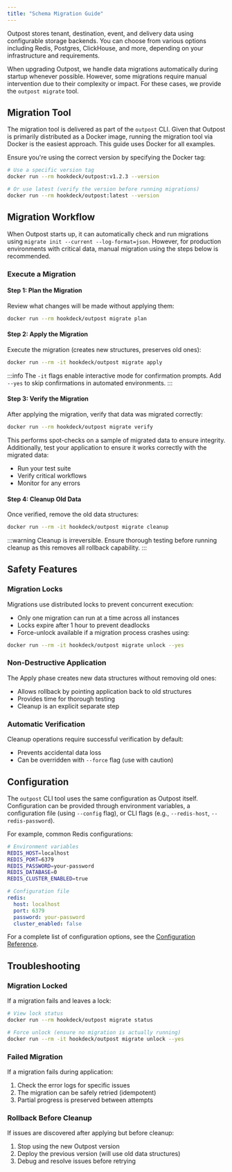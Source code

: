 ```yaml
---
title: "Schema Migration Guide"
---
```


Outpost stores tenant, destination, event, and delivery data using configurable storage backends. You can choose from various options including Redis, Postgres, ClickHouse, and more, depending on your infrastructure and requirements.

When upgrading Outpost, we handle data migrations automatically during startup whenever possible. However, some migrations require manual intervention due to their complexity or impact. For these cases, we provide the `outpost migrate` tool.

## Migration Tool

The migration tool is delivered as part of the `outpost` CLI. Given that Outpost is primarily distributed as a Docker image, running the migration tool via Docker is the easiest approach. This guide uses Docker for all examples.

Ensure you're using the correct version by specifying the Docker tag:

```bash
# Use a specific version tag
docker run --rm hookdeck/outpost:v1.2.3 --version

# Or use latest (verify the version before running migrations)
docker run --rm hookdeck/outpost:latest --version
```

## Migration Workflow

When Outpost starts up, it can automatically check and run migrations using `migrate init --current --log-format=json`. However, for production environments with critical data, manual migration using the steps below is recommended.

### Execute a Migration

#### Step 1: Plan the Migration

Review what changes will be made without applying them:

```bash
docker run --rm hookdeck/outpost migrate plan
```

#### Step 2: Apply the Migration

Execute the migration (creates new structures, preserves old ones):

```bash
docker run --rm -it hookdeck/outpost migrate apply
```

:::info
The `-it` flags enable interactive mode for confirmation prompts. Add `--yes` to skip confirmations in automated environments.
:::

#### Step 3: Verify the Migration

After applying the migration, verify that data was migrated correctly:

```bash
docker run --rm hookdeck/outpost migrate verify
```

This performs spot-checks on a sample of migrated data to ensure integrity. Additionally, test your application to ensure it works correctly with the migrated data:

- Run your test suite
- Verify critical workflows
- Monitor for any errors

#### Step 4: Cleanup Old Data

Once verified, remove the old data structures:

```bash
docker run --rm -it hookdeck/outpost migrate cleanup
```

:::warning
Cleanup is irreversible. Ensure thorough testing before running cleanup as this removes all rollback capability.
:::

## Safety Features

### Migration Locks

Migrations use distributed locks to prevent concurrent execution:

- Only one migration can run at a time across all instances
- Locks expire after 1 hour to prevent deadlocks
- Force-unlock available if a migration process crashes using:

```bash
docker run --rm -it hookdeck/outpost migrate unlock --yes
```

### Non-Destructive Application

The Apply phase creates new data structures without removing old ones:

- Allows rollback by pointing application back to old structures
- Provides time for thorough testing
- Cleanup is an explicit separate step

### Automatic Verification

Cleanup operations require successful verification by default:

- Prevents accidental data loss
- Can be overridden with `--force` flag (use with caution)

## Configuration

The `outpost` CLI tool uses the same configuration as Outpost itself. Configuration can be provided through environment variables, a configuration file (using `--config` flag), or CLI flags (e.g., `--redis-host`, `--redis-password`).

For example, common Redis configurations:

```bash
# Environment variables
REDIS_HOST=localhost
REDIS_PORT=6379
REDIS_PASSWORD=your-password
REDIS_DATABASE=0
REDIS_CLUSTER_ENABLED=true
```

```yaml
# Configuration file
redis:
  host: localhost
  port: 6379
  password: your-password
  cluster_enabled: false
```

For a complete list of configuration options, see the [Configuration Reference](/references/configuration).

## Troubleshooting

### Migration Locked

If a migration fails and leaves a lock:

```bash
# View lock status
docker run --rm hookdeck/outpost migrate status

# Force unlock (ensure no migration is actually running)
docker run --rm -it hookdeck/outpost migrate unlock --yes
```

### Failed Migration

If a migration fails during application:

1. Check the error logs for specific issues
2. The migration can be safely retried (idempotent)
3. Partial progress is preserved between attempts

### Rollback Before Cleanup

If issues are discovered after applying but before cleanup:

1. Stop using the new Outpost version
2. Deploy the previous version (will use old data structures)
3. Debug and resolve issues before retrying
